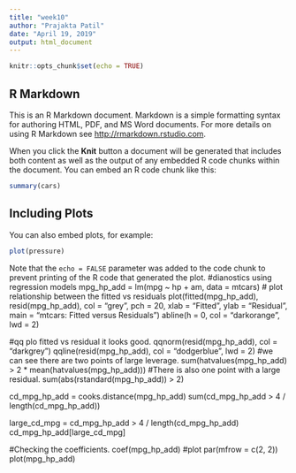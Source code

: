 ---
title: "week10"
author: "Prajakta Patil"
date: "April 19, 2019"
output: html_document
---

```{r setup, include=FALSE}
knitr::opts_chunk$set(echo = TRUE)
```

## R Markdown

This is an R Markdown document. Markdown is a simple formatting syntax for authoring HTML, PDF, and MS Word documents. For more details on using R Markdown see <http://rmarkdown.rstudio.com>.

When you click the **Knit** button a document will be generated that includes both content as well as the output of any embedded R code chunks within the document. You can embed an R code chunk like this:

```{r cars}
summary(cars)
```

## Including Plots

You can also embed plots, for example:

```{r pressure, echo=FALSE}
plot(pressure)
```

Note that the `echo = FALSE` parameter was added to the code chunk to prevent printing of the R code that generated the plot.
#dianostics using regression models
mpg_hp_add = lm(mpg ~ hp + am, data = mtcars)
# plot relationship between the fitted vs residuals
plot(fitted(mpg_hp_add), resid(mpg_hp_add), col = "grey", pch = 20,
     xlab = "Fitted", ylab = "Residual",
     main = "mtcars: Fitted versus Residuals")
abline(h = 0, col = "darkorange", lwd = 2)

#qq plo fitted vs residual it looks good.
qqnorm(resid(mpg_hp_add), col = "darkgrey")
qqline(resid(mpg_hp_add), col = "dodgerblue", lwd = 2)
#we can see there are two points of large leverage.
sum(hatvalues(mpg_hp_add) > 2 * mean(hatvalues(mpg_hp_add)))
#There is also one point with a large residual.
sum(abs(rstandard(mpg_hp_add)) > 2)


cd_mpg_hp_add = cooks.distance(mpg_hp_add)
sum(cd_mpg_hp_add > 4 / length(cd_mpg_hp_add))


large_cd_mpg = cd_mpg_hp_add > 4 / length(cd_mpg_hp_add)
cd_mpg_hp_add[large_cd_mpg]

#Checking the coefficients.
coef(mpg_hp_add)
#plot
par(mfrow = c(2, 2))
plot(mpg_hp_add)
